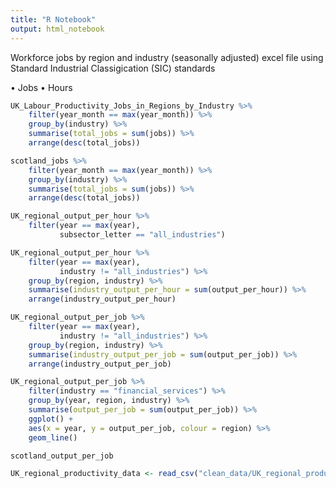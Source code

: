 ```yaml
---
title: "R Notebook"
output: html_notebook
---
```


Workforce jobs by region and industry (seasonally adjusted) excel file using Standard Industrial Classigication (SIC) standards

• Jobs
• Hours




```r
UK_Labour_Productivity_Jobs_in_Regions_by_Industry %>%
    filter(year_month == max(year_month)) %>%
    group_by(industry) %>% 
    summarise(total_jobs = sum(jobs)) %>% 
    arrange(desc(total_jobs))

```

```r
scotland_jobs %>%
    filter(year_month == max(year_month)) %>%
    group_by(industry) %>% 
    summarise(total_jobs = sum(jobs)) %>% 
    arrange(desc(total_jobs))
```





```r
UK_regional_output_per_hour %>% 
    filter(year == max(year),
           subsector_letter == "all_industries")
```

```r
UK_regional_output_per_hour %>% 
    filter(year == max(year),
           industry != "all_industries") %>%
    group_by(region, industry) %>% 
    summarise(industry_output_per_hour = sum(output_per_hour)) %>% 
    arrange(industry_output_per_hour)
```

```r
UK_regional_output_per_job %>% 
    filter(year == max(year),
           industry != "all_industries") %>%
    group_by(region, industry) %>% 
    summarise(industry_output_per_job = sum(output_per_job)) %>% 
    arrange(industry_output_per_job)
```

```r
UK_regional_output_per_job %>%
    filter(industry == "financial_services") %>%
    group_by(year, region, industry) %>%
    summarise(output_per_job = sum(output_per_job)) %>% 
    ggplot() +
    aes(x = year, y = output_per_job, colour = region) %>% 
    geom_line()
```

```r
scotland_output_per_job
```

```r
UK_regional_productivity_data <- read_csv("clean_data/UK_regional_productivity")
```

